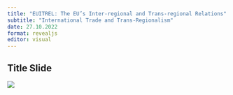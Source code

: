```yaml
---
title: "EUITREL: The EU’s Inter-regional and Trans-regional Relations"
subtitle: "International Trade and Trans-Regionalism"
date: 27.10.2022 
format: revealjs
editor: visual
---
```


## Title Slide

![](/lecture/images/Ali%20Arı%202022%20Autumn/Ali%20Arı%202022%20Autumn.png)
